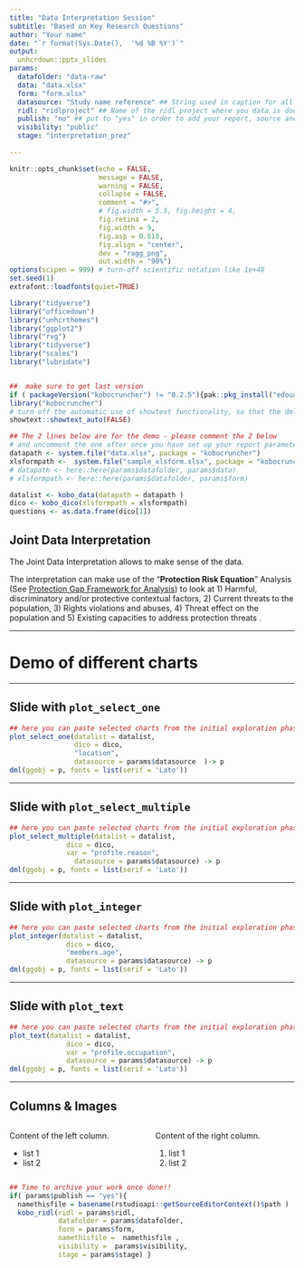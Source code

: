 ```yaml
---
title: "Data Interpretation Session"
subtitle: "Based on Key Research Questions"
author: "Your name"
date: "`r format(Sys.Date(),  '%d %B %Y')`"
output:
  unhcrdown::pptx_slides
params:
  datafolder: "data-raw"
  data: "data.xlsx"
  form: "form.xlsx"
  datasource: "Study name reference" ## String used in caption for all your charts
  ridl: "ridlproject" ## Name of the ridl project where you data is documented and archived
  publish: "no" ## put to "yes" in order to add your report, source and analysis plan as ressource within the same ridl dataset
  visibility: "public"
  stage: "interpretation_prez"
  
---
```

<!--
Please use this template only once you have completed the data exploration steps and configured all the steps for the initial data analysis plan 
-->

```r
knitr::opts_chunk$set(echo = FALSE, 
                      message = FALSE, 
                      warning = FALSE,
                      collapse = FALSE,
                      comment = "#>",
                      # fig.width = 5.5, fig.height = 4,
                      fig.retina = 2, 
                      fig.width = 9,
                      fig.asp = 0.618,
                      fig.align = "center",
                      dev = "ragg_png",
                      out.width = "90%")
options(scipen = 999) # turn-off scientific notation like 1e+48
set.seed(1)
extrafont::loadfonts(quiet=TRUE)

library("tidyverse")
library("officedown")
library("unhcrthemes")
library("ggplot2")
library("rvg")
library("tidyverse")
library("scales")
library("lubridate")


##  make sure to get last version 
if ( packageVersion("kobocruncher") != "0.2.5"){pak::pkg_install("edouard-legoupil/kobocruncher")}
library("kobocruncher")
# turn off the automatic use of showtext functionality, so that the dml function can works properly
showtext::showtext_auto(FALSE) 
```

```r
## The 2 lines below are for the demo - please comment the 2 below 
# and uncomment the one after once you have set up your report parameters..
datapath <- system.file("data.xlsx", package = "kobocruncher")
xlsformpath <-  system.file("sample_xlsform.xlsx", package = "kobocruncher")
# datapath <- here::here(params$datafolder, params$data)
# xlsformpath <- here::here(params$datafolder, params$form) 

datalist <- kobo_data(datapath = datapath )
dico <- kobo_dico(xlsformpath = xlsformpath)
questions <- as.data.frame(dico[1])
```

## Joint Data Interpretation  

The Joint Data Interpretation allows to make sense of the data.

The interpretation can make use of the "__Protection Risk Equation__" Analysis (See [Protection Gap Framework for Analysis](https://www.unhcr.org/50aa57ad9.pdf)) to look at 1) Harmful, discriminatory and/or protective contextual factors, 2) Current threats to the population, 3) Rights violations and abuses, 4) Threat effect on the population and 5) Existing capacities to address protection threats .

 
---

# Demo of different charts


<!--
Note that in this template it is key to use 
-> p
dml(ggobj = p, fonts = list(serif = 'Lato'))

The function dml will convert your ggplot object into an editable vector for powerpoint

-->

---

## Slide with `plot_select_one`

```r
## here you can paste selected charts from the initial exploration phase...
plot_select_one(datalist = datalist,
                dico = dico, 
                "location",
                datasource = params$datasource  )-> p
dml(ggobj = p, fonts = list(serif = 'Lato'))
```


---

## Slide with `plot_select_multiple`

```r
## here you can paste selected charts from the initial exploration phase...
plot_select_multiple(datalist = datalist,
              dico = dico, 
              var = "profile.reason",
                datasource = params$datasource) -> p
dml(ggobj = p, fonts = list(serif = 'Lato'))
```


---

## Slide with `plot_integer`

```r
## here you can paste selected charts from the initial exploration phase...
plot_integer(datalist = datalist, 
              dico = dico, 
              "members.age",
              datasource = params$datasource) -> p
dml(ggobj = p, fonts = list(serif = 'Lato'))
```

---

## Slide with `plot_text`

```r
## here you can paste selected charts from the initial exploration phase...
plot_text(datalist = datalist,
              dico = dico, 
              var = "profile.occupation",
              datasource = params$datasource) -> p
dml(ggobj = p, fonts = list(serif = 'Lato'))
```



---
 

## Columns & Images

:::::: {.columns}
::: {.column}
Content of the left column.

*  list 1
*  list 2
:::

::: {.column}
Content of the right column.

1.  list 1
2.  list 2
:::
::::::






```r
## Time to archive your work once done!! 
if( params$publish == "yes"){
  namethisfile = basename(rstudioapi::getSourceEditorContext()$path ) 
  kobo_ridl(ridl = params$ridl,
            datafolder = params$datafolder,
            form = params$form,
            namethisfile =  namethisfile ,
            visibility =  params$visibility,
            stage = params$stage) }
```

